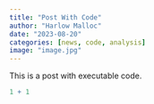```yaml
---
title: "Post With Code"
author: "Harlow Malloc"
date: "2023-08-20"
categories: [news, code, analysis]
image: "image.jpg"
---
```


This is a post with executable code.

```r
1 + 1
```
